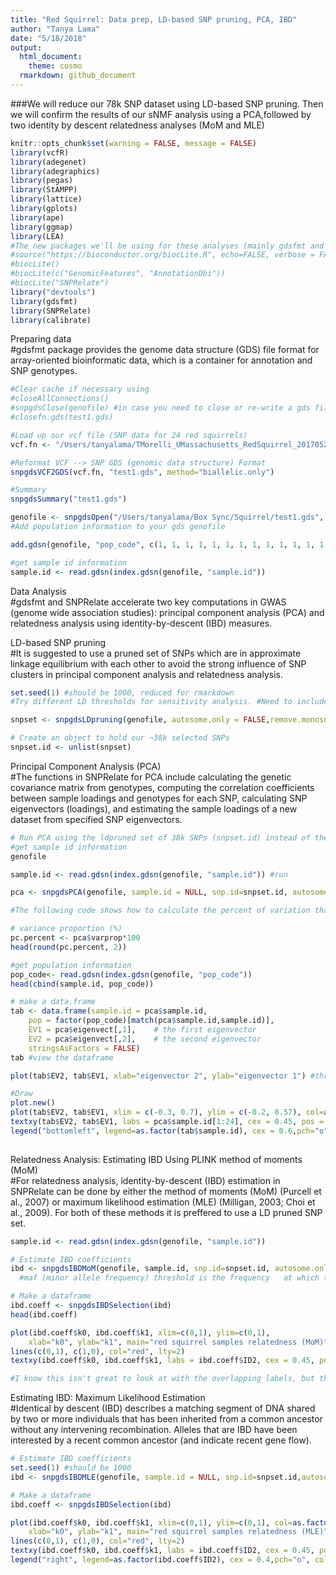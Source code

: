 ```yaml
---
title: "Red Squirrel: Data prep, LD-based SNP pruning, PCA, IBD"
author: "Tanya Lama"
date: "5/18/2018"
output:
  html_document: 
    theme: cosmo
  rmarkdown: github_document
---
```


###We will reduce our 78k SNP dataset using LD-based SNP pruning. Then we will confirm the results of our sNMF analysis using a PCA,followed by two identity by descent relatedness analyses (MoM and MLE)  
```r
knitr::opts_chunk$set(warning = FALSE, message = FALSE)
library(vcfR)
library(adegenet)
library(adegraphics)
library(pegas)
library(StAMPP)
library(lattice)
library(gplots)
library(ape)
library(ggmap) 
library(LEA)
#The new packages we'll be using for these analyses (mainly gdsfmt and SNPRelate) need to be installed from Bioconductor Lite
#source("https://bioconductor.org/biocLite.R", echo=FALSE, verbose = FALSE)
#biocLite()
#biocLite(c("GenomicFeatures", "AnnotationDbi"))
#biocLite("SNPRelate")
library("devtools")
library(gdsfmt)
library(SNPRelate)
library(calibrate)
```

Preparing data  
#gdsfmt package provides the genome data structure (GDS) file format for array-oriented bioinformatic data, which is a container for annotation and SNP genotypes. 
```r
#Clear cache if necessary using
#closeAllConnections()
#snpgdsClose(genofile) #in case you need to close or re-write a gds file
#closefn.gds(test1.gds)

#Load up our vcf file (SNP data for 24 red squirrels)
vcf.fn <- "/Users/tanyalama/TMorelli_UMassachusetts_RedSquirrel_20170525-01609/VCF_files/UMA13_aligned_genotypes_stringent.vcf"

#Reformat VCF --> SNP GDS (genomic data structure) Format
snpgdsVCF2GDS(vcf.fn, "test1.gds", method="biallelic.only")

#Summary
snpgdsSummary("test1.gds")

genofile <- snpgdsOpen("/Users/tanyalama/Box Sync/Squirrel/test1.gds", readonly= FALSE)
#Add population information to your gds genofile 

add.gdsn(genofile, "pop_code", c(1, 1, 1, 1, 1, 1, 1, 1, 1, 1, 1, 1, 1, 1, 1, 1, 1, 1, 1, 1, 1, 1, 1, 1)) #all identified to 1 population for starters

#get sample id information
sample.id <- read.gdsn(index.gdsn(genofile, "sample.id"))
```

Data Analysis  
#gdsfmt and SNPRelate accelerate two key computations in GWAS (genome wide association studies): principal component analysis (PCA) and relatedness analysis using identity-by-descent (IBD) measures.  
  
LD-based SNP pruning  
#It is suggested to use a pruned set of SNPs which are in approximate linkage equilibrium with each other to avoid the strong influence of SNP clusters in principal component analysis and relatedness analysis.
```r
set.seed(1) #should be 1000, reduced for rmarkdown
#Try different LD thresholds for sensitivity analysis. #Need to include autosome.only = FALSE clause to run.

snpset <- snpgdsLDpruning(genofile, autosome.only = FALSE,remove.monosnp = TRUE, ld.threshold=0.1, verbose = FALSE) #38,384/72,744 markers are selected in total with .1 ld.

# Create an object to hold our ~38k selected SNPs
snpset.id <- unlist(snpset)
```

Principal Component Analysis (PCA)  
#The functions in SNPRelate for PCA include calculating the genetic covariance matrix from genotypes, computing the correlation coefficients between sample loadings and genotypes for each SNP, calculating SNP eigenvectors (loadings), and estimating the sample loadings of a new dataset from specified SNP eigenvectors.  
```r
# Run PCA using the ldpruned set of 38k SNPs (snpset.id) instead of the full set. 
#get sample id information
genofile

sample.id <- read.gdsn(index.gdsn(genofile, "sample.id")) #run

pca <- snpgdsPCA(genofile, sample.id = NULL, snp.id=snpset.id, autosome.only = FALSE,  num.thread=2, verbose= TRUE)

#The following code shows how to calculate the percent of variation that is accounted for by the top principal components. It is clear to see the first two eigenvectors hold the largest percentage of variance among the population, although the total variance accounted for is still less the one-quarter of the total.

# variance proportion (%)
pc.percent <- pca$varprop*100
head(round(pc.percent, 2))

#get population information
pop_code<- read.gdsn(index.gdsn(genofile, "pop_code"))
head(cbind(sample.id, pop_code))

# make a data.frame
tab <- data.frame(sample.id = pca$sample.id,
    pop = factor(pop_code)[match(pca$sample.id,sample.id)],
    EV1 = pca$eigenvect[,1],    # the first eigenvector
    EV2 = pca$eigenvect[,2],    # the second eigenvector
    stringsAsFactors = FALSE)
tab #view the dataframe

plot(tab$EV2, tab$EV1, xlab="eigenvector 2", ylab="eigenvector 1") #three distinct groups
```
```r
#Draw
plot.new()
plot(tab$EV2, tab$EV1, xlim = c(-0.3, 0.7), ylim = c(-0.2, 0.57), col=as.factor(tab$sample.id), xlab="eigenvector 2", ylab="eigenvector 1")
textxy(tab$EV2, tab$EV1, labs = pca$sample.id[1:24], cex = 0.45, pos = 4)
legend("bottomleft", legend=as.factor(tab$sample.id), cex = 0.6,pch="o", col=as.factor(tab$sample.id))
 
```

Relatedness Analysis: Estimating IBD Using PLINK method of moments (MoM)  
#For relatedness analysis, identity-by-descent (IBD) estimation in SNPRelate can be done by either the method of moments (MoM) (Purcell et al., 2007) or maximum likelihood estimation (MLE) (Milligan, 2003; Choi et al., 2009). For both of these methods it is preffered to use a LD pruned SNP set.
```r
sample.id <- read.gdsn(index.gdsn(genofile, "sample.id"))

# Estimate IBD coefficients
ibd <- snpgdsIBDMoM(genofile, sample.id, snp.id=snpset.id, autosome.only = FALSE, remove.monosnp= TRUE, kinship = TRUE, maf=0.05, missing.rate=0.05, num.thread=2, verbose= TRUE)
  #maf (minor allele frequency) threshold is the frequency   at which the second most common allele occurs in a given   population. 

# Make a dataframe
ibd.coeff <- snpgdsIBDSelection(ibd)
head(ibd.coeff)
```
```r
plot(ibd.coeff$k0, ibd.coeff$k1, xlim=c(0,1), ylim=c(0,1),
    xlab="k0", ylab="k1", main="red squirrel samples relatedness (MoM)")
lines(c(0,1), c(1,0), col="red", lty=2)
textxy(ibd.coeff$k0, ibd.coeff$k1, labs = ibd.coeff$ID2, cex = 0.45, pos = 3)

#I know this isn't great to look at with the overlapping labels, but the interesting points are UMA4, UMA21, UMA42
```

Estimating IBD: Maximum Likelihood Estimation  
#Identical by descent (IBD) describes a matching segment of DNA shared by two or more individuals that has been inherited from a common ancestor without any intervening recombination. Alleles that are IBD have been interested by a recent common ancestor (and indicate recent gene flow).
```r
# Estimate IBD coefficients
set.seed(1) #should be 1000
ibd <- snpgdsIBDMLE(genofile, sample.id = NULL, snp.id=snpset.id,autosome.only = FALSE, remove.monosnp= TRUE, maf=0.05, missing.rate=0.05, kinship = TRUE, num.thread=2, verbose = TRUE)

# Make a dataframe
ibd.coeff <- snpgdsIBDSelection(ibd)
```
```r
plot(ibd.coeff$k0, ibd.coeff$k1, xlim=c(0,1), ylim=c(0,1), col=as.factor(ibd.coeff$ID2),
    xlab="k0", ylab="k1", main="red squirrel samples relatedness (MLE)")
lines(c(0,1), c(1,0), col="red", lty=2)
textxy(ibd.coeff$k0, ibd.coeff$k1, labs = ibd.coeff$ID2, cex = 0.45, pos = 3)
legend("right", legend=as.factor(ibd.coeff$ID2), cex = 0.4,pch="o", col=as.factor(ibd.coeff$ID2)) #legend optional
```

